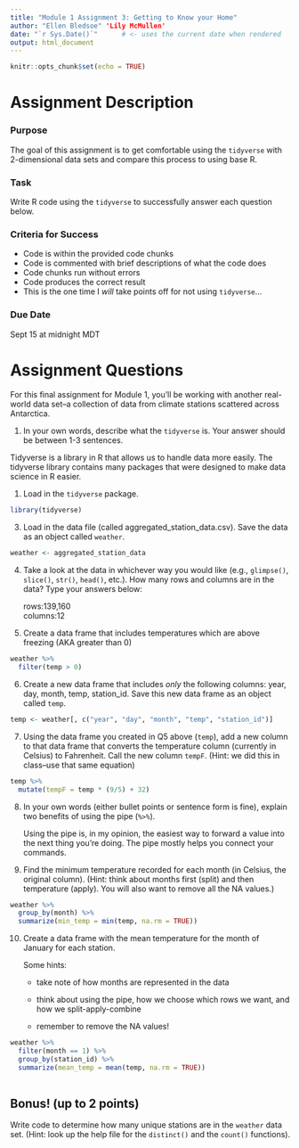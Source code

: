 ```yaml
---
title: "Module 1 Assignment 3: Getting to Know your Home"
author: "Ellen Bledsoe" 'Lily McMullen'
date: "`r Sys.Date()`"      # <- uses the current date when rendered
output: html_document
---
```


```r
knitr::opts_chunk$set(echo = TRUE)
```

# Assignment Description

### Purpose

The goal of this assignment is to get comfortable using the `tidyverse` with 2-dimensional data sets and compare this process to using base R.

### Task

Write R code using the `tidyverse` to successfully answer each question below.

### Criteria for Success

-   Code is within the provided code chunks
-   Code is commented with brief descriptions of what the code does
-   Code chunks run without errors
-   Code produces the correct result
-   This is the one time I *will* take points off for not using `tidyverse`...

### Due Date

Sept 15 at midnight MDT

# Assignment Questions

For this final assignment for Module 1, you'll be working with another real-world data set--a collection of data from climate stations scattered across Antarctica.

1.  In your own words, describe what the `tidyverse` is. Your answer should be between 1-3 sentences.

Tidyverse is a library in R that allows us to handle data more easily. The tidyverse library contains many packages that were designed to make data science in R easier.

1.  Load in the `tidyverse` package.

```r
library(tidyverse)
```

3.  Load in the data file (called aggregated_station_data.csv). Save the data as an object called `weather`.

```r
weather <- aggregated_station_data
```

4.  Take a look at the data in whichever way you would like (e.g., `glimpse()`, `slice()`, `str()`, `head()`, etc.). How many rows and columns are in the data? Type your answers below:

    rows:139,160\
    columns:12

5.  Create a data frame that includes temperatures which are above freezing (AKA greater than 0)

```r
weather %>%
  filter(temp > 0)
```

6.  Create a new data frame that includes *only* the following columns: year, day, month, temp, station_id. Save this new data frame as an object called `temp`.

```r
temp <- weather[, c("year", "day", "month", "temp", "station_id")]
```

7.  Using the data frame you created in Q5 above (`temp`), add a new column to that data frame that converts the temperature column (currently in Celsius) to Fahrenheit. Call the new column `tempF`. (Hint: we did this in class--use that same equation)

```r
temp %>%
  mutate(tempF = temp * (9/5) + 32)
```

8.  In your own words (either bullet points or sentence form is fine), explain two benefits of using the pipe (`%>%`).

    Using the pipe is, in my opinion, the easiest way to forward a value into the next thing you're doing. The pipe mostly helps you connect your commands.

9.  Find the minimum temperature recorded for each month (in Celsius, the original column). (Hint: think about months first (split) and then temperature (apply). You will also want to remove all the NA values.)

```r
weather %>%
  group_by(month) %>%
  summarize(min_temp = min(temp, na.rm = TRUE))
```

10. Create a data frame with the mean temperature for the month of January for each station.

    Some hints:

    -   take note of how months are represented in the data

    -   think about using the pipe, how we choose which rows we want, and how we split-apply-combine

    -   remember to remove the NA values!

```r
weather %>%
  filter(month == 1) %>%
  group_by(station_id) %>%
  summarize(mean_temp = mean(temp, na.rm = TRUE))
  
```

## Bonus! (up to 2 points)

Write code to determine how many unique stations are in the `weather` data set. (Hint: look up the help file for the `distinct()` and the `count()` functions).

```r

```
